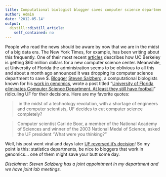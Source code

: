 ```yaml
---
title: Computational biologist blogger saves computer science department
author: Admin
date: '2012-05-14'
output:
  distill::distill_article:
    self_contained: no
---
```


People who read the news should be aware by now that we are in the midst of a big data era. The New York Times, for example, has been writing about this frequently. One of their most recent <a href="http://www.nytimes.com/2012/05/01/science/simons-foundation-chooses-uc-berkeley-for-computing-center.html" target="_blank">articles</a> describes how UC Berkeley is getting $60 million dollars for a <span>new </span>computer science center. Meanwhile, at University of Florida the administration seems to be oblivious to all this and about a month ago announced it was dropping its computer science department to save $. <a href="http://blogs.forbes.com/stevensalzberg/" target="_blank">Blogger</a> <a href="http://bioinformatics.igm.jhmi.edu/salzberg/Salzberg/Salzberg_Lab_Home.html" target="_blank">Steven Salzberg</a>, a computational biologists known for his <a href="http://scholar.google.com/citations?user=sUVeH-4AAAAJ&hl=en" target="_blank">work in genomics</a>, wrote a post titled &#8220;<a href="http://genome.fieldofscience.com/2012/04/university-of-florida-eliminates.html" target="_blank">University of Florida eliminates Computer Science Department. At least they still have football</a>&#8221; ridiculing UF for their decisions. Here are my favorite quotes:

> <span> in the midst of a technology revolution, with a shortage of engineers and computer scientists, UF decides to cut computer science completely? </span>

> Computer scientist Carl de Boor, a member of the National Academy of Sciences and winner of the 2003 National Medal of Science, asked the UF president &#8220;What were you thinking?&#8221;

Well, his post went viral and days later <a href="http://www.forbes.com/sites/stevensalzberg/2012/04/25/university-of-florida-announces-plan-to-save-computer-science-department/" target="_blank">UF reversed it&#8217;s decision</a>! So my point is this: statistics departments, be nice to bloggers that work in genomics&#8230; one of them might save your butt some day.

_Disclaimer: Steven Salzberg has a joint appointment in my department and we have joint lab meetings._
